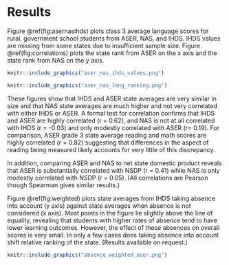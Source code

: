 
# Results {#results}
Figure \@ref(fig:asernasihds) plots class 3 average language scores for rural, government school students from ASER, NAS, and IHDS. IHDS values are missing from some states due to insufficient sample size. Figure \@ref(fig:correlations) plots the state rank from ASER on the x axis and the state rank from NAS on the y axis. 



```r
knitr::include_graphics("aser_nas_ihds_values.png")
```


```r
knitr::include_graphics("aser_nas_lang_ranking.png")
```
These figures show that IHDS and ASER state averages are very similar in size and that NAS state averages are much higher and not very correlated with either IHDS or ASER. A formal test for correlation confirms that IHDS and ASER are highly correlated (r = 0.62), and NAS is not at all correlated with IHDS (r = -0.03) and only modestly correlated with ASER (r= 0.19). For comparison, ASER grade 3 state average reading and math scores are highly correlated (r = 0.82) suggesting that differences in the aspect of reading being measured likely accounts for very little of this discrepancy.

In addition, comparing ASER and NAS to net state domestic product reveals that ASER is substantially correlated with NSDP (r = 0.41) while NAS is only modestly correlated with NSDP (r = 0.05). (All correlations are Pearson though Spearman gives similar results.) \textcolor{red}{Why do we care about correlating this with NSDP? We should write about that here and maybe cite other work that has done that. Also, we could add in the appendix the results of the Pearman correlation}

Figure \@ref(fig:weighted) plots state averages from IHDS taking absence into account (y axis) against state averages when absence is not considered (x axis). Most points in the figure lie slightly above the line of equality, revealing that students with higher rates of absence tend to have lower learning outcomes. However, the effect of these absences on overall scores is very small. In only a few cases does taking absence into account shift relative ranking of the state. (Results available on request.) \textcolor{red}{We should either include these results (here or in the appendix) or not mention this bit if it's not important}

```r
knitr::include_graphics("absence_weighted_aser.png")
```
